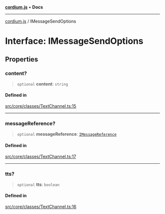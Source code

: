 [**cordium.js**](../README.mdx) • **Docs**

***

[cordium.js](../globals.mdx) / IMessageSendOptions

# Interface: IMessageSendOptions

## Properties

### content?

> `optional` **content**: `string`

#### Defined in

[src/core/classes/TextChannel.ts:15](https://github.com/devdimer/cordium.js/blob/5acfe627949366dc136ee1adc1bf86648eab42bb/src/core/classes/TextChannel.ts#L15)

***

### messageReference?

> `optional` **messageReference**: [`IMessageReference`](IMessageReference.mdx)

#### Defined in

[src/core/classes/TextChannel.ts:17](https://github.com/devdimer/cordium.js/blob/5acfe627949366dc136ee1adc1bf86648eab42bb/src/core/classes/TextChannel.ts#L17)

***

### tts?

> `optional` **tts**: `boolean`

#### Defined in

[src/core/classes/TextChannel.ts:16](https://github.com/devdimer/cordium.js/blob/5acfe627949366dc136ee1adc1bf86648eab42bb/src/core/classes/TextChannel.ts#L16)
